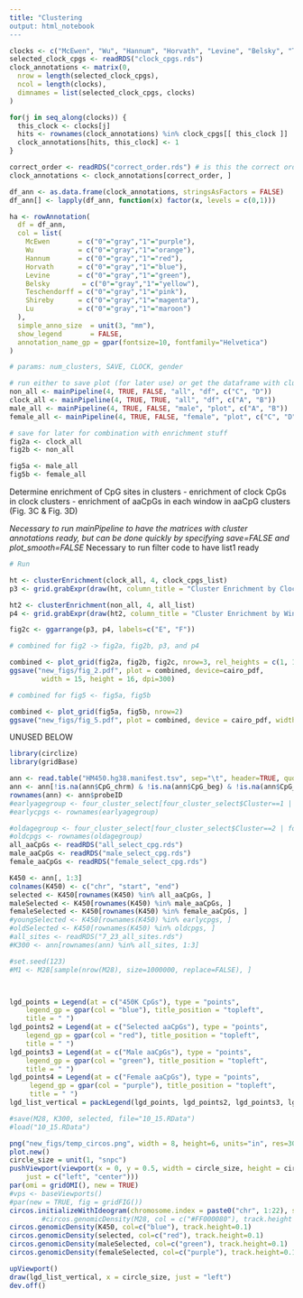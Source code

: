 ```yaml
---
title: "Clustering
output: html_notebook
---
```


```r
clocks <- c("McEwen", "Wu", "Hannum", "Horvath", "Levine", "Belsky", "Teschendorff", "Shireby", "Lu")
selected_clock_cpgs <- readRDS("clock_cpgs.rds")
clock_annotations <- matrix(0,
  nrow = length(selected_clock_cpgs),
  ncol = length(clocks),
  dimnames = list(selected_clock_cpgs, clocks)
)

for(j in seq_along(clocks)) {
  this_clock <- clocks[j]
  hits <- rownames(clock_annotations) %in% clock_cpgs[[ this_clock ]]
  clock_annotations[hits, this_clock] <- 1
}

correct_order <- readRDS("correct_order.rds") # is this the correct order before or after ordering??
clock_annotations <- clock_annotations[correct_order, ]

df_ann <- as.data.frame(clock_annotations, stringsAsFactors = FALSE)
df_ann[] <- lapply(df_ann, function(x) factor(x, levels = c(0,1)))

ha <- rowAnnotation(
  df = df_ann,
  col = list(
    McEwen       = c("0"="gray","1"="purple"),
    Wu           = c("0"="gray","1"="orange"),
    Hannum       = c("0"="gray","1"="red"),
    Horvath      = c("0"="gray","1"="blue"),
    Levine       = c("0"="gray","1"="green"),
    Belsky        = c("0"="gray","1"="yellow"),
    Teschendorff = c("0"="gray","1"="pink"),
    Shireby      = c("0"="gray","1"="magenta"),
    Lu           = c("0"="gray","1"="maroon")
  ),
  simple_anno_size  = unit(3, "mm"),
  show_legend       = FALSE,
  annotation_name_gp = gpar(fontsize=10, fontfamily="Helvetica")
)
```

```r
# params: num_clusters, SAVE, CLOCK, gender

# run either to save plot (for later use) or get the dataframe with clusters annotated
non_all <- mainPipeline(4, TRUE, FALSE, "all", "df", c("C", "D"))
clock_all <- mainPipeline(4, TRUE, TRUE, "all", "df", c("A", "B"))
male_all <- mainPipeline(4, TRUE, FALSE, "male", "plot", c("A", "B"))
female_all <- mainPipeline(4, TRUE, FALSE, "female", "plot", c("C", "D"))

# save for later for combination with enrichment stuff
fig2a <- clock_all
fig2b <- non_all

fig5a <- male_all
fig5b <- female_all


```

Determine enrichment of CpG sites in clusters
- enrichment of clock CpGs in clock clusters
- enrichment of aaCpGs in each window in aaCpG clusters (Fig. 3C & Fig. 3D)

*Necessary to run mainPipeline to have the matrices with cluster annotations ready, but can be done quickly by specifying save=FALSE and plot_smooth=FALSE
*Necessary to run filter code to have list1 ready

```r

# Run

ht <- clusterEnrichment(clock_all, 4, clock_cpgs_list)
p3 <- grid.grabExpr(draw(ht, column_title = "Cluster Enrichment by Clocks", column_title_gp = gpar(fontsize=14, fontface="bold", fontfamily="Helvetica")))

ht2 <- clusterEnrichment(non_all, 4, all_list)
p4 <- grid.grabExpr(draw(ht2, column_title = "Cluster Enrichment by Windows", column_title_gp = gpar(fontsize=14, fontface="bold", fontfamily="Helvetica")))

fig2c <- ggarrange(p3, p4, labels=c("E", "F"))
```

```r
# combined for fig2 -> fig2a, fig2b, p3, and p4

combined <- plot_grid(fig2a, fig2b, fig2c, nrow=3, rel_heights = c(1, 1, 0.8))
ggsave("new_figs/fig_2.pdf", plot = combined, device=cairo_pdf, 
        width = 15, height = 16, dpi=300)

# combined for fig5 <- fig5a, fig5b

combined <- plot_grid(fig5a, fig5b, nrow=2)
ggsave("new_figs/fig_5.pdf", plot = combined, device = cairo_pdf, width = 15, height = 11.42, dpi=300)


```



UNUSED BELOW

```r
library(circlize)
library(gridBase)

ann <- read.table("HM450.hg38.manifest.tsv", sep="\t", header=TRUE, quote="", comment.char="", fileEncoding = "UTF-8")
ann <- ann[!is.na(ann$CpG_chrm) & !is.na(ann$CpG_beg) & !is.na(ann$CpG_end), ]
rownames(ann) <- ann$probeID
#earlyagegroup <- four_cluster_select[four_cluster_select$Cluster==1 | four_cluster_select$Cluster==3, ]
#earlycpgs <- rownames(earlyagegroup)

#oldagegroup <- four_cluster_select[four_cluster_select$Cluster==2 | four_cluster_select$Cluster==4, ]
#oldcpgs <- rownames(oldagegroup)
all_aaCpGs <- readRDS("all_select_cpg.rds")
male_aaCpGs <- readRDS("male_select_cpg.rds")
female_aaCpGs <- readRDS("female_select_cpg.rds")

K450 <- ann[, 1:3]
colnames(K450) <- c("chr", "start", "end")
selected <- K450[rownames(K450) %in% all_aaCpGs, ]
maleSelected <- K450[rownames(K450) %in% male_aaCpGs, ]
femaleSelected <- K450[rownames(K450) %in% female_aaCpGs, ]
#youngSelected <- K450[rownames(K450) %in% earlycpgs, ]
#oldSelected <- K450[rownames(K450) %in% oldcpgs, ]
#all_sites <- readRDS("7_23_all_sites.rds")
#K300 <- ann[rownames(ann) %in% all_sites, 1:3]

#set.seed(123)
#M1 <- M28[sample(nrow(M28), size=1000000, replace=FALSE), ]



lgd_points = Legend(at = c("450K CpGs"), type = "points", 
    legend_gp = gpar(col = "blue"), title_position = "topleft", 
    title = " ")
lgd_points2 = Legend(at = c("Selected aaCpGs"), type = "points", 
    legend_gp = gpar(col = "red"), title_position = "topleft", 
    title = " ")
lgd_points3 = Legend(at = c("Male aaCpGs"), type = "points", 
    legend_gp = gpar(col = "green"), title_position = "topleft", 
    title = " ")
lgd_points4 = Legend(at = c("Female aaCpGs"), type = "points", 
     legend_gp = gpar(col = "purple"), title_position = "topleft", 
     title = " ")
lgd_list_vertical = packLegend(lgd_points, lgd_points2, lgd_points3, lgd_points4)

#save(M28, K300, selected, file="10_15.RData")
#load("10_15.RData")

png("new_figs/temp_circos.png", width = 8, height=6, units="in", res=300)
plot.new()
circle_size = unit(1, "snpc")
pushViewport(viewport(x = 0, y = 0.5, width = circle_size, height = circle_size,
    just = c("left", "center")))
par(omi = gridOMI(), new = TRUE)
#vps <- baseViewports()
#par(new = TRUE, fig = gridFIG())
circos.initializeWithIdeogram(chromosome.index = paste0("chr", 1:22), species="hg38")
        #circos.genomicDensity(M28, col = c("#FF000080"), track.height = 0.1)
circos.genomicDensity(K450, col=c("blue"), track.height=0.1)
circos.genomicDensity(selected, col=c("red"), track.height=0.1)
circos.genomicDensity(maleSelected, col=c("green"), track.height=0.1)
circos.genomicDensity(femaleSelected, col=c("purple"), track.height=0.1)

upViewport()
draw(lgd_list_vertical, x = circle_size, just = "left")
dev.off()
```


